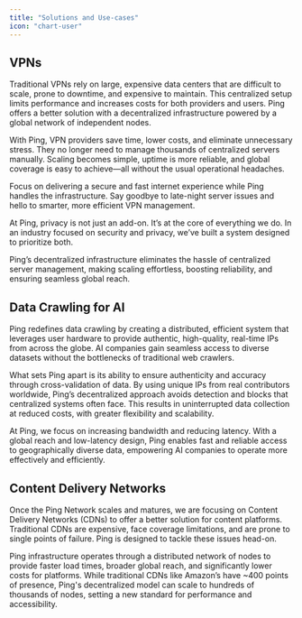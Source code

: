 ```yaml
---
title: "Solutions and Use-cases"
icon: "chart-user"
---
```


## **VPNs**

Traditional VPNs rely on large, expensive data centers that are difficult to scale, prone to downtime, and expensive to maintain. This centralized setup limits performance and increases costs for both providers and users. Ping offers a better solution with a decentralized infrastructure powered by a global network of independent nodes.

With Ping, VPN providers save time, lower costs, and eliminate unnecessary stress. They no longer need to manage thousands of centralized servers manually. Scaling becomes simple, uptime is more reliable, and global coverage is easy to achieve—all without the usual operational headaches.

Focus on delivering a secure and fast internet experience while Ping handles the infrastructure. Say goodbye to late-night server issues and hello to smarter, more efficient VPN management.

At Ping, privacy is not just an add-on. It’s at the core of everything we do. In an industry focused on security and privacy, we’ve built a system designed to prioritize both.

Ping’s decentralized infrastructure eliminates the hassle of centralized server management, making scaling effortless, boosting reliability, and ensuring seamless global reach.

## **Data Crawling for AI**

Ping redefines data crawling by creating a distributed, efficient system that leverages user hardware to provide authentic, high-quality, real-time IPs from across the globe. AI companies gain seamless access to diverse datasets without the bottlenecks of traditional web crawlers.

What sets Ping apart is its ability to ensure authenticity and accuracy through cross-validation of data. By using unique IPs from real contributors worldwide, Ping’s decentralized approach avoids detection and blocks that centralized systems often face. This results in uninterrupted data collection at reduced costs, with greater flexibility and scalability.

At Ping, we focus on increasing bandwidth and reducing latency. With a global reach and low-latency design, Ping enables fast and reliable access to geographically diverse data, empowering AI companies to operate more effectively and efficiently.

## **Content Delivery Networks**

Once the Ping Network scales and matures, we are focusing on Content Delivery Networks (CDNs) to offer a better solution for content platforms. Traditional CDNs are expensive, face coverage limitations, and are prone to single points of failure. Ping is designed to tackle these issues head-on.

Ping infrastructure operates through a distributed network of nodes to provide faster load times, broader global reach, and significantly lower costs for platforms. While traditional CDNs like Amazon’s have \~400 points of presence, Ping's decentralized model can scale to hundreds of thousands of nodes, setting a new standard for performance and accessibility.